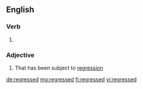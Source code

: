 ==English==

===Verb===
{{head|en}}

# {{en-past of|regress}}

===Adjective===
{{en-adj}}

# That has been subject to [[regression]]

[[de:regressed]]
[[mg:regressed]]
[[fi:regressed]]
[[vi:regressed]]